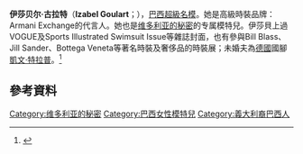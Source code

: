 {{expand|time=2010-12-25T06:19:13+00:00}}
{{藝人
| 姓名     = 伊莎贝尔·古拉特
| 類型     = 模特兒
| 圖片     =Cannes 2017 36.jpg
| 圖片尺寸 = 
| 圖片簡介 = 伊莎贝尔出席2017[[坎城影展|坎城影展]]
| 原名     = Maria Izabel Goulart Dourado 
| 英文名   = Izabel Goulart
| 綽號     = 
| 其他藝名 =
| 國籍     = 
| 出生日期 = {{birth date and age|1984|10|23}}
| 出生地點 = {{BRA}}[[圣保罗_(巴西)|圣保罗]]
| 逝世日期 = 
| 逝世地點 = 
| 職業     = 模特兒
| 語言     = 
| 教育程度 = 
| 宗教信仰 = 
|親屬 =  [[凱文·特拉普|凱文·特拉普]]（2015–至今；已訂婚）
|配偶 =       
| 兒女     = 
| 父母     = 
| 出身地   = 
| 出道作   = 
| 出道日期 = 
| 代表作   = 
| 活躍年代 = 1998年至今
| 唱片公司 = 
| 經紀公司 = 
| 網站     = {{official|http://www.izabelgoulart.com/}}
| 相關團體 = 
| 獎項     = 
| IMDb    = 
}}

'''伊莎贝尔·古拉特'''（'''Izabel Goulart'''；{{bd|1984年|10月23日|catIdx=G}}），[[巴西|巴西]][[超級名模|超級名模]]。她是高級時裝品牌：Armani Exchange的代言人。她也是[[维多利亚的秘密|维多利亚的秘密]]的专属模特兒。伊莎貝上過VOGUE及Sports Illustrated Swimsuit Issue等雜誌封面，也有參與Bill Blass、Jill Sander、Bottega Veneta等著名時裝及奢侈品的時裝展；未婚夫為[[德國|德國]]國腳[[凱文·特拉普|凱文·特拉普]]。<ref>{{cite news|url=https://www.vogue.com.tw/feature/content-41753|title=站在一起就是賞心悅目！超模Izabel Goulart與帥哥足球員Kevin Trapp宣布喜訊|date=2018-07-25|accessdate=2021-05-08|work=VOGUE|language=zh-tw|archive-date=2021-05-08|archive-url=https://web.archive.org/web/20210508080723/https://www.vogue.com.tw/feature/content-41753|dead-url=no}}</ref>


==參考資料==
{{reflist}}

{{Commons+cat|Izabel_Goulart|伊莎貝·哥娜特|Izabel_Goulart}}
{{Victoria's Secret Angels}}
{{DEFAULTSORT:Goulart, Izabel}}
[[Category:维多利亚的秘密|Category:维多利亚的秘密]]
[[Category:巴西女性模特兒|Category:巴西女性模特兒]]
[[Category:義大利裔巴西人|Category:義大利裔巴西人]]
{{brazil-bio-stub}}